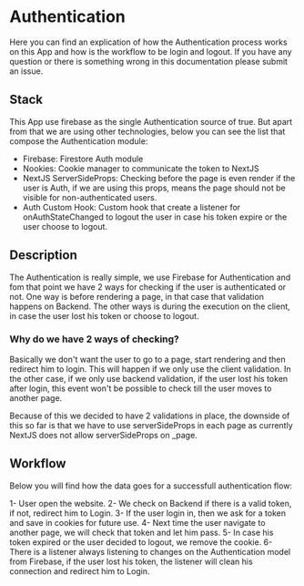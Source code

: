 # Authentication

Here you can find an explication of how the Authentication process works on this App and 
how is the workflow to be login and logout. If you have any question or there is something 
wrong in this documentation please submit an issue.

## Stack

This App use firebase as the single Authentication source of true. But apart from that we are using
other technologies, below you can see the list that compose the Authentication module:

- Firebase: Firestore Auth module
- Nookies: Cookie manager to communicate the token to NextJS
- NextJS ServerSideProps: Checking before the page is even render if the user is Auth, if we are using
this props, means the page should not be visible for non-authenticated users.
- Auth Custom Hook: Custom hook that create a listener for onAuthStateChanged to logout the user in case
his token expire or the user choose to logout.

## Description

The Authentication is really simple, we use Firebase for Authentication and fom that point we have 2 ways
for checking if the user is authenticated or not. One way is before rendering a page, in that case that
validation happens on Backend. The other ways is during the execution on the client, in case the user
lost his token or choose to logout.

### Why do we have 2 ways of checking?

Basically we don't want the user to go to a page, start rendering and then redirect him to login. This will
happen if we only use the client validation. In the other case, if we only use backend validation, if the
user lost his token after login, this event won't be possible to check till the user moves to another page.

Because of this we decided to have 2 validations in place, the downside of this so far is that we have to 
use serverSideProps in each page as currently NextJS does not allow serverSideProps on _page.

## Workflow

Below you will find how the data goes for a successfull authentication flow:

1- User open the website.
2- We check on Backend if there is a valid token, if not, redirect him to Login.
3- If the user login in, then we ask for a token and save in cookies for future use.
4- Next time the user navigate to another page, we will check that token and let him pass.
5- In case his token expired or the user decided to logout, we remove the cookie.
6- There is a listener always listening to changes on the Authentication model from Firebase, if the
user lost his token, the listener will clean his connection and redirect him to Login.